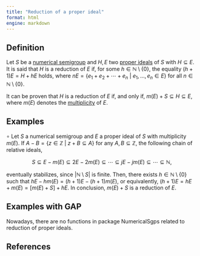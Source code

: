 ```yaml
---
title: "Reduction of a proper ideal"
format: html
engine: markdown
---
```


## Definition

Let $S$ be a [numerical semigroup](../Basic-concepts/Numerical-semigroup.qmd) and $H,E$ two [proper ideals](Proper-ideal.qmd) of $S$ with $H \subseteq E$. It is said that $H$ is a reduction of $E$ if, for some $h \in \mathbb{N} \setminus \{0\}$, the equality $(h+1)E = H + hE$ holds, where $nE = \{e_1 + e_2 + \cdots + e_n ~ | ~ e_1, \ldots, e_n \in E\}$ for all $n \in \mathbb{N} \setminus \{0\}$.

It can be proven that $H$ is a reduction of $E$ if, and only if, $m(E) + S \subseteq H \subseteq E$, where $m(E)$ denotes the [multiplicity](Multiplicity-ideal.qmd) of $E$.

## Examples

$\circ$ Let $S$ a numerical semigroup and $E$ a proper ideal of $S$ with multiplicity $m(E)$. If $A - B = \{z \in \mathbb{Z} ~ | ~ z + B \subseteq A\}$ for any $A,B \subseteq \mathbb{Z}$, the following chain of relative ideals,

$$
S \subseteq E - m(E) \subseteq 2E - 2m(E) \subseteq \cdots \subseteq jE - jm(E) \subseteq \cdots \subseteq \mathbb{N},
$$

eventually stabilizes, since $|\mathbb{N} \setminus S|$ is finite. Then, there exists $h \in \mathbb{N} \setminus \{0\}$ such that $hE - hm(E) = (h+1)E - (h+1)m(E)$, or equivalently, $(h+1)E = hE + m(E) = [m(E) + S] + hE$. In conclusion, $m(E) + S$ is a reduction of $E$.

## Examples with GAP

Nowadays, there are no functions in package NumericalSgps related to reduction of proper ideals.

## References

